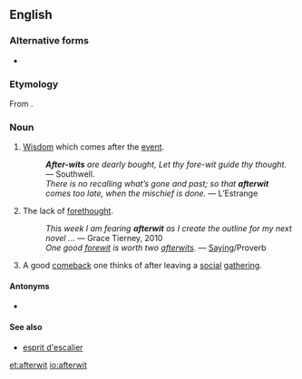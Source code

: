 ==English==

===Alternative forms===
* {{l|en|after-wit}}

===Etymology===
From {{prefix|after|wit}}.

===Noun===
{{en-noun|?}}

# [[wisdom|Wisdom]] which comes after the [[event]].
#: '''''After-wits''' are dearly bought, Let thy fore-wit guide thy thought.'' ― Southwell.
#: ''There is no recalling what’s gone and past; so that '''afterwit''' comes too late, when the mischief is done.'' &mdash; L’Estrange
# The lack of [[forethought]].
#: ''This week I am fearing '''afterwit''' as I create the outline for my next novel ...'' &mdash; Grace Tierney, 2010
#: ''One good [[forewit]] is worth two [[afterwit]]s.'' &mdash; [[saying|Saying]]/Proverb
# A good [[comeback]] one thinks of after leaving a [[social]] [[gathering]].

====Antonyms====
* {{l|en|forewit}}

====See also====
* [[esprit d'escalier]]

[[et:afterwit]]
[[io:afterwit]]